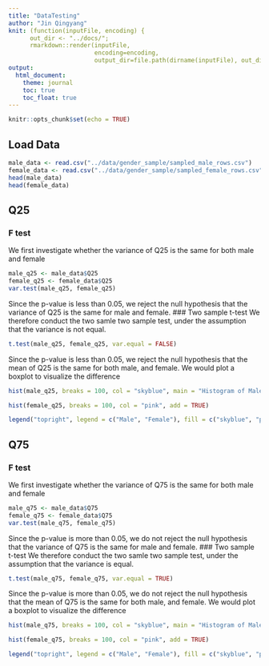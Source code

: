 ```yaml
---
title: "DataTesting"
author: "Jin Qingyang"
knit: (function(inputFile, encoding) {
      out_dir <- "../docs/";
      rmarkdown::render(inputFile,
                        encoding=encoding,
                        output_dir=file.path(dirname(inputFile), out_dir))})
output:
  html_document:
    theme: journal
    toc: true
    toc_float: true
---
```


```r
knitr::opts_chunk$set(echo = TRUE)
```

## Load Data

```r
male_data <- read.csv("../data/gender_sample/sampled_male_rows.csv")
female_data <- read.csv("../data/gender_sample/sampled_female_rows.csv")
head(male_data)
head(female_data)
```

## Q25

### F test

We first investigate whether the variance of Q25 is the same for both male and female

```r
male_q25 <- male_data$Q25
female_q25 <- female_data$Q25
var.test(male_q25, female_q25)
```
Since the p-value is less than 0.05, we reject the null hypothesis that the variance of Q25 is the same for male and female.
### Two sample t-test
We therefore conduct the two samle two sample test, under the assumption that the variance is not equal.

```r
t.test(male_q25, female_q25, var.equal = FALSE)
```

Since the p-value is less than 0.05, we reject the null hypothesis that the mean of Q25 is the same for both male, and female.
We would plot a boxplot to visualize the difference

```r
hist(male_q25, breaks = 100, col = "skyblue", main = "Histogram of Male Q25", xlab = "Values", ylim = c(0, max(hist(male_q25)$counts, hist(female_q25)$counts)))

hist(female_q25, breaks = 100, col = "pink", add = TRUE)

legend("topright", legend = c("Male", "Female"), fill = c("skyblue", "pink"))

```

## Q75
### F test

We first investigate whether the variance of Q75 is the same for both male and female

```r
male_q75 <- male_data$Q75
female_q75 <- female_data$Q75
var.test(male_q75, female_q75)
```
Since the p-value is more than 0.05, we do not reject the null hypothesis that the variance of Q75 is the same for male and female.
### Two sample t-test
We therefore conduct the two samle two sample test, under the assumption that the variance is equal.

```r
t.test(male_q75, female_q75, var.equal = TRUE)
```

Since the p-value is more than 0.05, we do not reject the null hypothesis that the mean of Q75 is the same for both male, and female.
We would plot a boxplot to visualize the difference

```r
hist(male_q75, breaks = 100, col = "skyblue", main = "Histogram of Male Q75", xlab = "Values", ylim = c(0, max(hist(male_q25)$counts, hist(female_q25)$counts)))

hist(female_q75, breaks = 100, col = "pink", add = TRUE)

legend("topright", legend = c("Male", "Female"), fill = c("skyblue", "pink"))

```